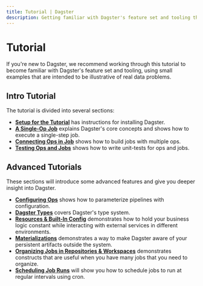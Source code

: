 ```yaml
---
title: Tutorial | Dagster
description: Getting familiar with Dagster's feature set and tooling through a hands-on tutorial
---
```


# Tutorial

If you're new to Dagster, we recommend working through this tutorial to become familiar with Dagster's feature set and tooling, using small examples that are intended to be illustrative of real data problems.

## Intro Tutorial

The tutorial is divided into several sections:

- [**Setup for the Tutorial**](/tutorial/intro-tutorial/setup) has instructions for installing Dagster.
- [**A Single-Op Job**](/tutorial/intro-tutorial/single-op-job) explains Dagster's core concepts and shows how to execute a single-step job.
- [**Connecting Ops in Job**](/tutorial/intro-tutorial/connecting-ops) shows how to build jobs with multiple ops.
- [**Testing Ops and Jobs**](/tutorial/intro-tutorial/testable) shows how to write unit-tests for ops and jobs.

## Advanced Tutorials

These sections will introduce some advanced features and give you deeper insight into Dagster.

- [**Configuring Ops**](/tutorial/advanced-tutorial/configuring-ops) shows how to parameterize pipelines with configuration.
- [**Dagster Types**](/tutorial/advanced-tutorial/types) covers Dagster's type system.
- [**Resources & Built-In Config**](/tutorial/advanced-tutorial/resources) demonstrates how to hold your business logic constant while interacting with external services in different environments.
- [**Materializations**](/tutorial/advanced-tutorial/materializations) demonstrates a way to make Dagster aware of your persistent artifacts outside the system.
- [**Organizing Jobs in Repositories & Workspaces**](/tutorial/advanced-tutorial/repositories) demonstrates constructs that are useful when you have many jobs that you need to organize.
- [**Scheduling Job Runs**](/tutorial/advanced-tutorial/scheduling) will show you how to schedule jobs to run at regular intervals using cron.

